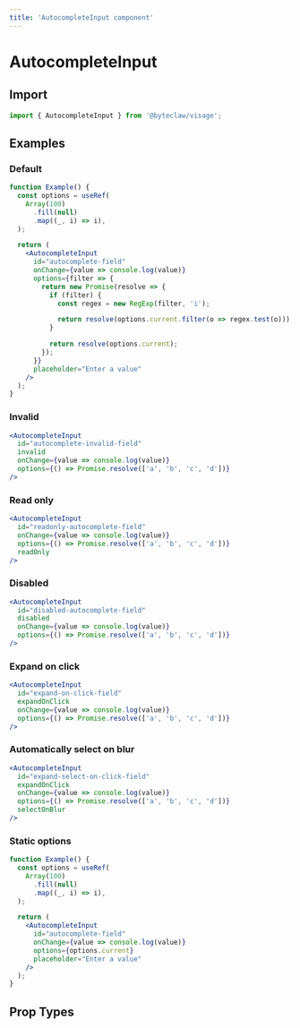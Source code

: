 ```yaml
---
title: 'AutocompleteInput component'
---
```


# AutocompleteInput

## Import

```js transpile=false
import { AutocompleteInput } from '@byteclaw/visage';
```

## Examples

### Default

```jsx live=true
function Example() {
  const options = useRef(
    Array(100)
      .fill(null)
      .map((_, i) => i),
  );

  return (
    <AutocompleteInput
      id="autocomplete-field"
      onChange={value => console.log(value)}
      options={filter => {
        return new Promise(resolve => {
          if (filter) {
            const regex = new RegExp(filter, 'i');

            return resolve(options.current.filter(o => regex.test(o)));
          }

          return resolve(options.current);
        });
      }}
      placeholder="Enter a value"
    />
  );
}
```

### Invalid

```jsx live=true
<AutocompleteInput
  id="autocomplete-invalid-field"
  invalid
  onChange={value => console.log(value)}
  options={() => Promise.resolve(['a', 'b', 'c', 'd'])}
/>
```

### Read only

```jsx live=true
<AutocompleteInput
  id="readonly-autocomplete-field"
  onChange={value => console.log(value)}
  options={() => Promise.resolve(['a', 'b', 'c', 'd'])}
  readOnly
/>
```

### Disabled

```jsx live=true
<AutocompleteInput
  id="disabled-autocomplete-field"
  disabled
  onChange={value => console.log(value)}
  options={() => Promise.resolve(['a', 'b', 'c', 'd'])}
/>
```

### Expand on click

```jsx live=true
<AutocompleteInput
  id="expand-on-click-field"
  expandOnClick
  onChange={value => console.log(value)}
  options={() => Promise.resolve(['a', 'b', 'c', 'd'])}
/>
```

### Automatically select on blur

```jsx live=true
<AutocompleteInput
  id="expand-select-on-click-field"
  expandOnClick
  onChange={value => console.log(value)}
  options={() => Promise.resolve(['a', 'b', 'c', 'd'])}
  selectOnBlur
/>
```

### Static options

```jsx live=true
function Example() {
  const options = useRef(
    Array(100)
      .fill(null)
      .map((_, i) => i),
  );

  return (
    <AutocompleteInput
      id="autocomplete-field"
      onChange={value => console.log(value)}
      options={options.current}
      placeholder="Enter a value"
    />
  );
}
```

## Prop Types

<PropTypes component="AutocompleteInput" />
